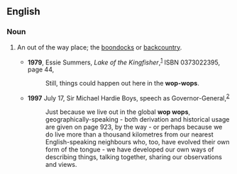 ==English==

===Noun===
{{en-noun|-}}

# {{New Zealand}}{{Australia}} An out of the way place; the [[boondocks]] or [[backcountry]].  
#*'''1979''', Essie Summers, ''Lake of the Kingfisher'',<sup>[http://books.google.com/books?id=WzvHkdA3q2wC]</sup> ISBN 0373022395, page 44,
#*:Still, things could happen out here in the '''wop-wops'''.
#*'''1997''' July 17, Sir Michael Hardie Boys, speech as Governor-General,<sup>[http://www.gov-gen.govt.nz/gg/speeches.asp?type=archive&amp;ID=163]</sup>
#*:Just because we live out in the global '''wop wops''', geographically-speaking - both derivation and historical usage are given on page 923, by the way - or perhaps because we do live more than a thousand kilometres from our nearest English-speaking neighbours who, too, have evolved their own form of the tongue - we have developed our own ways of describing things, talking together, sharing our observations and views.